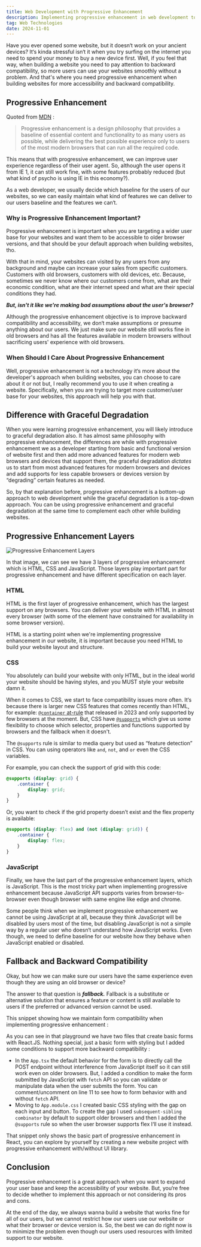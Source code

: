 ```yaml
---
title: Web Development with Progressive Enhancement
description: Implementing progressive enhancement in web development to improve backward compatibility and accessibility for your beloved website.
tag: Web Technologies
date: 2024-11-01
---
```



Have you ever opened some website, but it doesn&lsquo;t work on your ancient devices? It&lsquo;s kinda stressful isn&lsquo;t it when you try surfing on the internet you need to spend your money to buy a new device first. Well, if you feel that way, when building a website you need to pay attention to backward compatibility, so more users can use your websites smoothly without a problem. And that's where you need progressive enhancement when building websites for more accessibility and backward compatibility.

## Progressive Enhancement

Quoted from [MDN](https://developer.mozilla.org/en-US/docs/Glossary/Progressive_Enhancement) :

> Progressive enhancement is a design philosophy that provides a baseline of essential content and functionality to as many users as possible, while delivering the best possible experience only to users of the most modern browsers that can run all the required code.
> 

This means that with progressive enhancement, we can improve user experience regardless of their user agent. So, although the user opens it from IE 1, it can still work fine, with some features probably reduced (but what kind of psycho is using IE in this economy?).

As a web developer, we usually decide which baseline for the users of our websites, so we can easily maintain what kind of features we can deliver to our users baseline and the features we can&lsquo;t.

### Why is Progressive Enhancement Important?

Progressive enhancement is important when you are targeting a wider user base for your websites and want them to be accessible to older browser versions, and that should be your default approach when building websites, tho.

With that in mind, your websites can visited by any users from any background and maybe can increase your sales from specific customers. Customers with old browsers, customers with old devices, etc. Because, sometimes we never know where our customers come from, what are their economic condition, what are their internet speed and what are their special conditions they had.

***But, isn't it like we're making bad assumptions about the user's browser?***

Although the progressive enhancement objective is to improve backward compatibility and accessibility, we don&lsquo;t make assumptions or presume anything about our users. We just make sure our website still works fine in old browsers and has all the features available in modern browsers without sacrificing users' experience with old browsers.

### When Should I Care About Progressive Enhancement

Well, progressive enhancement is not a technology it&lsquo;s more about the developer's approach when building websites, you can choose to care about it or not but, I really recommend you to use it when creating a website. Specifically, when you are trying to target more customer/user base for your websites, this approach will help you with that.

## Difference with Graceful Degradation

When you were learning progressive enhancement, you will likely introduce to graceful degradation also. It has almost same philosophy with progressive enhancement, the differences are while with progressive enhancement we as a developer starting from basic and functional version of website first and then add more advanced features for modern web browsers and devices that support them, the graceful degradation *dictates* us to start from most advanced features for modern browsers and devices and add supports for less capable browsers or devices version by “degrading” certain features as needed.

So, by that explanation before, progressive enhancement is a bottom-up approach to web development while the graceful degradation is a top-down approach. You can be using progressive enhancement and graceful degradation at the same time to complement each other while building websites.

## Progressive Enhancement Layers

<Image src={ProgressiveEnhancementLayerImage} alt="Progressive Enhancement Layers" />

In that image, we can see we have 3 layers of progressive enhancement which is HTML, CSS and JavaScript. Those layers play important part for progressive enhancement and have different specification on each layer.

### HTML

HTML is the first layer of progressive enhancement, which has the largest support on any browsers. You can deliver your website with HTML in almost every browser (with some of the element have constrained for availability in some browser version).

HTML is a starting point when we're implementing progressive enhancement in our website, it is important because you need HTML to build your website layout and structure.

### CSS

You absolutely can build your website with only HTML, but in the ideal world your website should be having styles, and you MUST style your website damn it.

When it comes to CSS, we start to face compatibility issues more often. It&lsquo;s because there is larger new CSS features that comes recently than HTML, for example: [`@container` at-rule](https://developer.mozilla.org/en-US/docs/Web/CSS/@container) that released in 2023 and only supported by few browsers at the moment. But, CSS have [`@supports`](https://developer.mozilla.org/en-US/docs/Web/CSS/@supports) which give us some flexibility to choose which selector, properties and functions supported by browsers and the fallback when it doesn't.

The `@supports` rule is similar to media query but used as “feature detection” in CSS. You can using operators like `and`, `not`, and `or` even the CSS variables.

For example, you can check the support of grid with this code:

```css
@supports (display: grid) {
	.container {
		display: grid;
	}
}
```

Or, you want to check if the grid property doesn’t exist and the flex property is available:

```css
@supports (display: flex) and (not (display: grid)) {
	.container {
		display: flex;
	}
}
```

### JavaScript

Finally, we have the last part of the progressive enhancement layers, which is JavaScript. This is the most tricky part when implementing progressive enhancement because JavaScript API supports varies from browser-to-browser even though browser with same engine like edge and chrome.

Some people think when we implement progressive enhancement we cannot be using JavaScript at all, because they think JavaScript will be disabled by users most of the time, but disabling JavaScript is not a simple way by a regular user who doesn&lsquo;t understand how JavaScript works. Even though, we need to define baseline for our website how they behave when JavaScript enabled or disabled.

## Fallback and Backward Compatibility

Okay, but how we can make sure our users have the same experience even though they are using an old browser or device?

The answer to that question is ***fallback.*** Fallback is a substitute or alternative solution that ensures a feature or content is still available to users if the preferred or advanced version cannot be used.

This snippet showing how we maintain form compatibility when implementing progressive enhancement :

<FormSandpack />

As you can see in that playground we have two files that create basic forms with React.JS. Nothing special, just a basic form with styling but I added some conditions to support more backward compatibility :

- In the `App.tsx` the default behavior for the form is to directly call the POST endpoint without interference from JavaScript itself so it can still work even on older browsers. But, I added a condition to make the form submitted by JavaScript with `fetch` API so you can validate or manipulate data when the user submits the form. You can comment/uncomment on line 11 to see how to form behavior with and without `fetch` API.
- Moving to `App.module.css` I created basic CSS styling with the gap on each input and button. To create the gap I used `subsequent-sibling combinator` by default to support older browsers and then I added the `@supports` rule so when the user browser supports flex I&lsquo;ll use it instead.

That snippet only shows the basic part of progressive enhancement in React, you can explore by yourself by creating a new website project with progressive enhancement with/without UI library.

## Conclusion

Progressive enhancement is a great approach when you want to expand your user base and keep the accessibility of your website. But, you&lsquo;re free to decide whether to implement this approach or not considering its pros and cons.

At the end of the day, we always wanna build a website that works fine for all of our users, but we cannot restrict how our users use our website or what their browser or device version is. So, the best we can do right now is to minimize the problem even though our users used resources with limited support to our website.